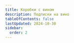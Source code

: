 ```yaml
---
title: Коробки с вином
description: Подписки на вино
tableOfContents: false
lastUpdated: 2024-10-30
sidebar:
  order: 2
---
```



<LinkCard title="Wine is social"
    description="Ежемесячный ящик вина от 23 евро/мес через Smartbox"
    href="https://wineissocial.com/"/>

<LinkCard title="Vino premier"
    description="Ящик за 25 евро/мес"
    href="https://vinopremier.com/boxpremier"/>

<LinkCard title="Wine box"
    description="Подписка на 1-6-12 месяцев от 35 евро/мес"
    href="https://winebox.es/club/"/>
